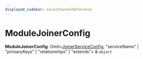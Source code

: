 ```yaml
---
displayed_sidebar: salesChannelReference
---
```



# ModuleJoinerConfig

 **ModuleJoinerConfig**: Omit&#60;[JoinerServiceConfig](../../interfaces/sales_channel.JoinerServiceConfig/page.mdx), "serviceName" \| "primaryKeys" \| "relationships" \| "extends"&#62; & `object`
